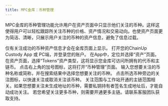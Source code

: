 ---
title: MPC金库：币种管理
---
 MPC金库的币种管理功能允许用户在资产页面中只显示他们关注的币种。这样这使得用户可以轻松跟踪所关注币种的价格、资产情况和交易动向。也使资产页面更为简洁、清晰，只展示用户关注的币种的资产信息，避免了信息过载。

<Tip> 
仅有关注成功的币种资产信息才会在金库页面上显示。
</Tip>

<Steps>
<Step title="打开ChainUp Custody App 或 PC端">
    打开您的ChainUp Custody App 或 PC端，并登录您的账户。
</Step>
<Step title="选择Tokens资产类型">
    在App中，定位并选择“资产”页面。
在资产页面，选择“Tokens”资产类型，这将显示您金库可访问所拥有的代币和主链币。
</Step>
<Step title="进入币种管理页面">
    点击右上角的加号图标，这将打开“币种管理”页面。
    输入您想要关注的币种名称或简称，并在搜索结果中选择您想要关注的币种。
</Step>
<Step title="快捷关注或取消关注币种">
    点击所选币种旁边的关注图标，以快速关注或取消关注该币种。
    <Tip> 
关注范围与工作站开通的主链范围相关。如果您想要关注未生成地址的币种，需要私钥持有者签名生成地址后，才能自动成功关注。
若您希望关注更多币种，则需要开通更多主链。请联系客服团队获取支持。
</Tip>
</Step>
</Steps>
